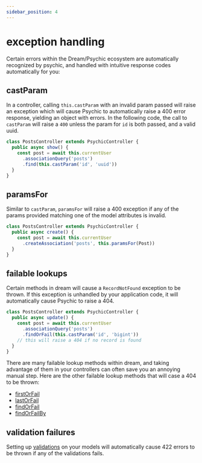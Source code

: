 ```yaml
---
sidebar_position: 4
---
```



# exception handling

Certain errors within the Dream/Psychic ecosystem are automatically recognized by psychic, and handled with intuitive response codes automatically for you:

## castParam

In a controller, calling `this.castParam` with an invalid param passed will raise an exception which will cause Psychic to automatically raise a 400 error response, yielding an object with errors. In the following code, the call to `castParam` will raise a `400` unless the param for `id` is both passed, and a valid uuid.

```ts
class PostsController extends PsychicController {
  public async show() {
    const post = await this.currentUser
      .associationQuery('posts')
      .find(this.castParam('id', 'uuid'))
  }
}
```

## paramsFor

Similar to `castParam`, `paramsFor` will raise a 400 exception if any of the params provided matching one of the model attributes is invalid.

```ts
class PostsController extends PsychicController {
  public async create() {
    const post = await this.currentUser
      .createAssociation('posts', this.paramsFor(Post))
  }
}
```

## failable lookups

Certain methods in dream will cause a `RecordNotFound` exception to be thrown. If this exception is unhandled by your application code, it will automatically cause Psychic to raise a 404.

```ts
class PostsController extends PsychicController {
  public async update() {
    const post = await this.currentUser
      .associationQuery('posts')
      .findOrFail(this.castParam('id', 'bigint'))
    // this will raise a 404 if no record is found
  }
}
```

There are many failable lookup methods within dream, and taking advantage of them in your controllers can often save you an annoying manual step. Here are the other failable lookup methods that will case a 404 to be thrown:

* [firstOrFail](/docs/models/querying/firstOrFail)
* [lastOrFail](/docs/models/querying/lastOrFail)
* [findOrFail](/docs/models/querying/findOrFail)
* [findOrFailBy](/docs/models/querying/findOrFailBy)


## validation failures

Setting up [validations](/docs/models/validations/overview) on your models will automatically cause 422 errors to be thrown if any of the validations fails.

